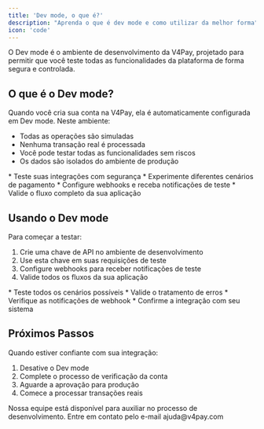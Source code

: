 ```yaml
---
title: 'Dev mode, o que é?'
description: "Aprenda o que é dev mode e como utilizar da melhor forma"
icon: 'code'
---
```


O Dev mode é o ambiente de desenvolvimento da V4Pay, projetado para permitir que você teste todas as funcionalidades da plataforma de forma segura e controlada.

## <Icon icon="flask" type="solid"/>  O que é o Dev mode?

Quando você cria sua conta na V4Pay, ela é automaticamente configurada em Dev mode. Neste ambiente:

- Todas as operações são simuladas
- Nenhuma transação real é processada
- Você pode testar todas as funcionalidades sem riscos
- Os dados são isolados do ambiente de produção

<Card title="Benefícios do Dev mode" icon="star" horizontal>
  * Teste suas integrações com segurança
  * Experimente diferentes cenários de pagamento
  * Configure webhooks e receba notificações de teste
  * Valide o fluxo completo da sua aplicação
</Card>

## <Icon icon="key" type="solid"/>  Usando o Dev mode

Para começar a testar:

1. Crie uma chave de API no ambiente de desenvolvimento
2. Use esta chave em suas requisições de teste
3. Configure webhooks para receber notificações de teste
4. Valide todos os fluxos da sua aplicação

<Card title="Dicas para Testes Efetivos" icon="lightbulb" horizontal>
  * Teste todos os cenários possíveis
  * Valide o tratamento de erros
  * Verifique as notificações de webhook
  * Confirme a integração com seu sistema
</Card>

## <Icon icon="arrow-right" type="solid"/>  Próximos Passos

Quando estiver confiante com sua integração:
1. Desative o Dev mode
2. Complete o processo de verificação da conta
3. Aguarde a aprovação para produção
4. Comece a processar transações reais

<Card title="Precisa de ajuda?" icon="headset" color="#25c2a0">
  Nossa equipe está disponível para auxiliar no processo de desenvolvimento. Entre em contato pelo e-mail <Icon icon="envelope" type="solid"/> ajuda@v4pay.com
</Card>
